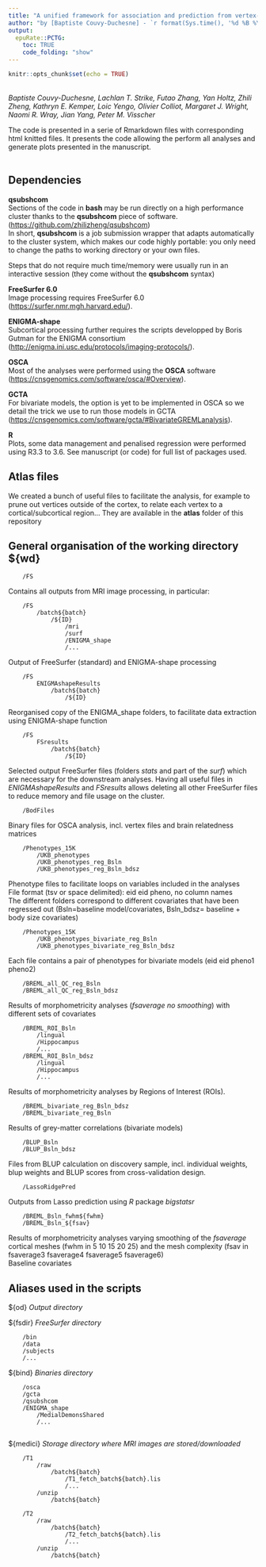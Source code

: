 ```yaml
---
title: "A unified framework for association and prediction from vertex-wise grey-matter structure"
author: "by [Baptiste Couvy-Duchesne] - `r format(Sys.time(), '%d %B %Y')`"
output:
  epuRate::PCTG:
    toc: TRUE
    code_folding: "show"
---
```


```r
knitr::opts_chunk$set(echo = TRUE)
```

\
*Baptiste Couvy-Duchesne, Lachlan T. Strike, Futao Zhang, Yan Holtz, Zhili Zheng, Kathryn E. Kemper, Loic Yengo, Olivier Colliot, Margaret J. Wright, Naomi R. Wray, Jian Yang, Peter M. Visscher*
 
The code is presented in a serie of Rmarkdown files with corresponding html knitted files. It presents the code allowing the perform all analyses and generate plots presented in the manuscript.   
\

## Dependencies 

**qsubshcom**\
Sections of the code in **bash** may be run directly on a high performance cluster thanks to the **qsubshcom** piece of software. (<https://github.com/zhilizheng/qsubshcom>)  
In short, **qsubshcom** is a job submission wrapper that adapts automatically to the cluster system, which makes our code highly portable: you only need to change the paths to working directory or your own files. 

Steps that do not require much time/memory were usually run in an interactive session (they come without the **qsubshcom** syntax) 

**FreeSurfer 6.0**\
Image processing requires FreeSurfer 6.0 (<https://surfer.nmr.mgh.harvard.edu/>). 

**ENIGMA-shape**\
Subcortical processing further requires the scripts developped by Boris Gutman for the ENIGMA consortium (<http://enigma.ini.usc.edu/protocols/imaging-protocols/>).

**OSCA**\
Most of the analyses were performed using the **OSCA** software (<https://cnsgenomics.com/software/osca/#Overview>). 

**GCTA**\
For bivariate models, the option is yet to be implemented in OSCA so we detail the trick we use to run those models in GCTA (<https://cnsgenomics.com/software/gcta/#BivariateGREMLanalysis>).

**R**\
Plots, some data management and penalised regression were performed using R3.3 to 3.6. See manuscript (or code) for full list of packages used.

## Atlas files

We created a bunch of useful files to facilitate the analysis, for example to prune out vertices outside of the cortex, to relate each vertex to a cortical/subcortical region... They are available in the **atlas** folder of this repository
 
## General organisation of the working directory ${wd}

		/FS	
Contains all outputs from MRI image processing, in particular:  

		/FS								
			/batch${batch}				
				/${ID}
					/mri
					/surf
					/ENIGMA_shape
					/...
Output of FreeSurfer (standard) and ENIGMA-shape processing
		
		/FS			
			ENIGMAshapeResults			
				/batch${batch}
					/${ID}
Reorganised copy of the ENIGMA_shape folders, to facilitate data extraction using ENIGMA-shape function

		/FS
			FSresults
				/batch${batch}
					/${ID}					
Selected output FreeSurfer files (folders *stats* and part of the *surf*) which are necessary for the downstream analyses. Having all useful files in *ENIGMAshapeResults* and *FSresults* allows deleting all other FreeSurfer files to reduce memory and file usage on the cluster. 

		/BodFiles						
Binary files for OSCA analysis, incl. vertex files and brain relatedness matrices

		/Phenotypes_15K
			/UKB_phenotypes
			/UKB_phenotypes_reg_Bsln
			/UKB_phenotypes_reg_Bsln_bdsz
Phenotype files to facilitate loops on variables included in the analyses		
File format (tsv or space delimited): eid eid pheno, no column names  
The different folders correspond to different covariates that have been regressed out (Bsln=baseline model/covariates, Bsln_bdsz= baseline + body size covariates) 

		/Phenotypes_15K
			/UKB_phenotypes_bivariate_reg_Bsln
			/UKB_phenotypes_bivariate_reg_Bsln_bdsz
Each file contains a pair of phenotypes for bivariate models (eid eid pheno1 pheno2)  			
			
		/BREML_all_QC_reg_Bsln
		/BREML_all_QC_reg_Bsln_bdsz
Results of morphometricity analyses (*fsaverage no smoothing*) with different sets of covariates

		/BREML_ROI_Bsln
			/lingual
			/Hippocampus
			/...
		/BREML_ROI_Bsln_bdsz
			/lingual
			/Hippocampus
			/...
Results of morphometricity analyses by Regions of Interest (ROIs). 		
		
		/BREML_bivariate_reg_Bsln_bdsz
		/BREML_bivariate_reg_Bsln
Results of grey-matter correlations (bivariate models)  

		/BLUP_Bsln
		/BLUP_Bsln_bdsz
Files from BLUP calculation on discovery sample, incl. individual weights, blup weights and BLUP scores from cross-validation design. 

		/LassoRidgePred
Outputs from Lasso prediction using *R* package *bigstatsr*
		 
		/BREML_Bsln_fwhm${fwhm}
		/BREML_Bsln_${fsav}
Results of morphometricity analyses varying smoothing of the *fsaverage* cortical meshes (fwhm in 5 10 15 20 25) and the mesh complexity (fsav in fsaverage3 fsaverage4 fsaverage5 fsaverage6)  
Baseline covariates  		
		
		
		
		
## Aliases used in the scripts

${od}		*Output directory* 

${fsdir}	*FreeSurfer directory* 

		/bin
		/data
		/subjects
		/...

${bind}		*Binaries directory*

		/osca
		/gcta
		/qsubshcom
		/ENIGMA_shape
			/MedialDemonsShared
			/...
		
${medici}	*Storage directory where MRI images are stored/downloaded*

		/T1
			/raw
				/batch${batch}
					/T1_fetch_batch${batch}.lis
					/...	
			/unzip
				/batch${batch}
		
		/T2
			/raw
				/batch${batch}
					/T2_fetch_batch${batch}.lis
					/...
			/unzip
				/batch${batch}		
			

